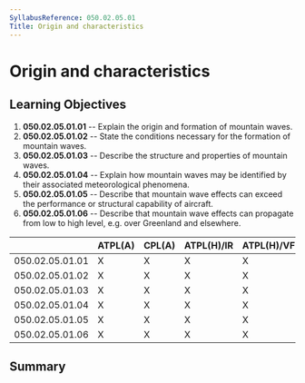 ```yaml
---
SyllabusReference: 050.02.05.01
Title: Origin and characteristics
---
```


# Origin and characteristics

## Learning Objectives

1.  **050.02.05.01.01** -- Explain the origin and formation of mountain waves.
2.  **050.02.05.01.02** -- State the conditions necessary for the formation of
    mountain waves.
3.  **050.02.05.01.03** -- Describe the structure and properties of mountain
    waves.
4.  **050.02.05.01.04** -- Explain how mountain waves may be identified by their
    associated meteorological phenomena.
5.  **050.02.05.01.05** -- Describe that mountain wave effects can exceed the
    performance or structural capability of aircraft.
6.  **050.02.05.01.06** -- Describe that mountain wave effects can propagate
    from low to high level, e.g. over Greenland and elsewhere.

|                 | ATPL(A) | CPL(A) | ATPL(H)/IR | ATPL(H)/VFR | CPL(H) | IR  | CBIR(A) |
| --------------- | ------- | ------ | ---------- | ----------- | ------ | --- | ------- |
| 050.02.05.01.01 | X       | X      | X          | X           | X      | X   | X       |
| 050.02.05.01.02 | X       | X      | X          | X           | X      | X   | X       |
| 050.02.05.01.03 | X       | X      | X          | X           | X      | X   | X       |
| 050.02.05.01.04 | X       | X      | X          | X           | X      | X   | X       |
| 050.02.05.01.05 | X       | X      | X          | X           | X      | X   | X       |
| 050.02.05.01.06 | X       | X      | X          | X           | X      | X   | X       |

## Summary
